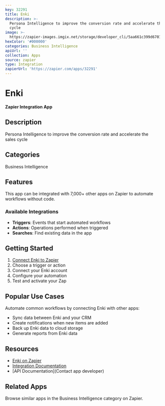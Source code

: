 ```yaml
---
key: 32291
title: Enki
description: >-
  Persona Intelligence to improve the conversion rate and accelerate the sales
  cycle
image: >-
  https://zapier-images.imgix.net/storage/developer_cli/5aa661c399d6701ca38973cdb2b42477.png?auto=format%2Ccompress&ixlib=python-3.0.0&q=50
hexColor: '#000000'
categories: Business Intelligence
apiUrl: ''
collection: Apps
source: zapier
type: Integration
zapierUrl: 'https://zapier.com/apps/32291'
---
```

# Enki

**Zapier Integration App**

## Description

Persona Intelligence to improve the conversion rate and accelerate the sales cycle

## Categories

Business Intelligence

## Features

This app can be integrated with 7,000+ other apps on Zapier to automate workflows without code.

### Available Integrations

- **Triggers**: Events that start automated workflows
- **Actions**: Operations performed when triggered
- **Searches**: Find existing data in the app

## Getting Started

1. [Connect Enki to Zapier](https://zapier.com/apps/32291)
2. Choose a trigger or action
3. Connect your Enki account
4. Configure your automation
5. Test and activate your Zap

## Popular Use Cases

Automate common workflows by connecting Enki with other apps:

- Sync data between Enki and your CRM
- Create notifications when new items are added
- Back up Enki data to cloud storage
- Generate reports from Enki data

## Resources

- [Enki on Zapier](https://zapier.com/apps/32291)
- [Integration Documentation](https://zapier.com/apps/32291/integrations)
- [API Documentation](Contact app developer)

## Related Apps

Browse similar apps in the Business Intelligence category on Zapier.
